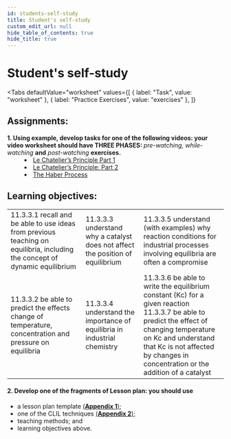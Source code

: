 ```yaml
---
id: students-self-study
title: Student's self-study
custom_edit_url: null
hide_table_of_contents: true
hide_title: true
---
```



<Theme equilibrium />

# Student's self-study

<Tabs
  defaultValue="worksheet"
  values={[
    { label: "Task", value: "worksheet" },
    { label: "Practice Exercises", value: "exercises" },
  ]}
>

<TabItem value="worksheet">

## Assignments:

<dl>
  <dt>
    <strong>
      1. Using example, develop tasks for one of the following videos: your
      video worksheet should have THREE PHASES:
    </strong>
    <em> pre-watching, while-watching</em> <strong>and</strong> <em>
      post-watching
    </em> <strong>exercises.</strong>
  </dt>
  <dd>
    <li>
      <a href='https://youtu.be/7zuUV455zFs'>Le Chatelier’s Principle Part 1</a>
    </li>
    <li>
      <a href='https://youtu.be/XhQ02egUs5Y'>
        Le Chatelier’s Principle: Part 2
      </a>
    </li>
    <li>
      <a href='https://youtu.be/FQunUEaNWCQ'>The Haber Process</a>
    </li>
  </dd>
</dl>

## Learning objectives:

<table>
  <tr>
    <td>
      11.3.3.1 recall and be able to use ideas from previous teaching on
      equilibria, including the concept of dynamic equilibrium
    </td>
    <td>
      11.3.3.3 understand why a catalyst does not affect the position of
      equilibrium
    </td>
    <td>
      11.3.3.5 understand (with examples) why reaction conditions for industrial
      processes involving equilibria are often a compromise
    </td>
  </tr>
  <tr>
    <td>
      11.3.3.2 be able to predict the effects change of temperature,
      concentration and pressure on equilibria
    </td>
    <td>
      11.3.3.4 understand the importance of equilibria in industrial chemistry
    </td>
    <td>
      11.3.3.6 be able to write the equilibrium constant (Kc) for a given
      reaction
      <br />
      11.3.3.7 be able to predict the effect of changing temperature on Kc and
      understand that Kc is not affected by changes in concentration or the
      addition of a catalyst
    </td>
  </tr>
</table>

#### 2. Develop one of the fragments of Lesson plan: you should use

- a lesson plan template [(**Appendix 1**)](../appendix/1);
- one of the CLIL techniques [(**Appendix 2**)](../appendix/2);
- teaching methods; and
- learning objectives above.


</TabItem>

<TabItem value="exercises">
  <Frame src="https://learningapps.org/watch?v=pdxav2wpk21" height="480px" />
</TabItem>

</Tabs>

